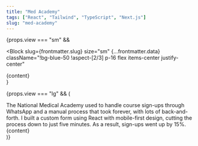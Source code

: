 ```yaml
---
title: "Med Academy"
tags: ["React", "Tailwind", "TypeScript", "Next.js"]
slug: "med-academy"
---
```




{props.view === "sm" &&

<Block
  slug={frontmatter.slug}
  size="sm"
  {...frontmatter.data}
  className="!bg-blue-50 !aspect-[2/3] p-16 flex items-center justify-center"
>
  <div class="scale-75">{content}</div>
</Block>
}

{props.view === "lg" && (

<div className="relative md:rounded-3xl rounded-2xl overflow-y-auto text-slate-600 overflow-x-hidden md:p-11 p-6 flex flex-col bg-blue-50">
  <Title>{frontmatter.title}</Title>
  <TextBlock>
    The National Medical Academy used to handle course sign-ups through WhatsApp
    and a manual process that took forever, with lots of back-and-forth. I built
    a custom form using React with mobile-first design, cutting the process down
    to just five minutes. As a result, sign-ups went up by 15%.
  </TextBlock>
  <Tags
    tags={frontmatter.tags}
    highlight={"hover:text-blue-500"}
    className="mb-20"
  />
  <div className="md:absolute top-1/4 right-20 ">{content}</div>
</div>
)}
